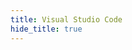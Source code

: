 ```yaml
---
title: Visual Studio Code
hide_title: true
---
```



<FeatureIcon src={visual_studio_code} title="Visual Studio Code" />
<LinkList
  data={[
    {
      title: "Fira Code Font",
      link: "/docs/visual-studio-code/fira-code-font",
      src: visual_studio_code
    }
  ]}
/>
